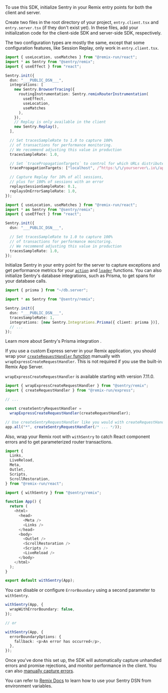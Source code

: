 To use this SDK, initialize Sentry in your Remix entry points for both the client and server.

Create two files in the root directory of your project, `entry.client.tsx` and `entry.server.tsx` (if they don't exist yet). In these files, add your initialization code for the client-side SDK and server-side SDK, respectively.

The two configuration types are mostly the same, except that some configuration features, like Session Replay, only work in `entry.client.tsx`.

```typescript {tabTitle:Client} {filename: entry.client.tsx}
import { useLocation, useMatches } from "@remix-run/react";
import * as Sentry from "@sentry/remix";
import { useEffect } from "react";

Sentry.init({
  dsn: "___PUBLIC_DSN___",
  integrations: [
    new Sentry.BrowserTracing({
      routingInstrumentation: Sentry.remixRouterInstrumentation(
        useEffect,
        useLocation,
        useMatches
      ),
    }),
    // Replay is only available in the client
    new Sentry.Replay(),
  ],

  // Set tracesSampleRate to 1.0 to capture 100%
  // of transactions for performance monitoring.
  // We recommend adjusting this value in production
  tracesSampleRate: 1.0,

  // Set `tracePropagationTargets` to control for which URLs distributed tracing should be enabled
  tracePropagationTargets: ["localhost", /^https:\/\/yourserver\.io\/api/],

  // Capture Replay for 10% of all sessions,
  // plus for 100% of sessions with an error
  replaysSessionSampleRate: 0.1,
  replaysOnErrorSampleRate: 1.0,
});
```

```typescript {tabTitle:Server} {filename: entry.server.tsx}
import { useLocation, useMatches } from "@remix-run/react";
import * as Sentry from "@sentry/remix";
import { useEffect } from "react";

Sentry.init({
  dsn: "___PUBLIC_DSN___",

  // Set tracesSampleRate to 1.0 to capture 100%
  // of transactions for performance monitoring.
  // We recommend adjusting this value in production
  tracesSampleRate: 1.0,
});
```

Initialize Sentry in your entry point for the server to capture exceptions and get performance metrics for your [`action`](https://remix.run/docs/en/v1/api/conventions#action) and [`loader`](https://remix.run/docs/en/v1/api/conventions#loader) functions. You can also initialize Sentry's database integrations, such as Prisma, to get spans for your database calls.

```typescript {filename: entry.server.tsx}
import { prisma } from "~/db.server";

import * as Sentry from "@sentry/remix";

Sentry.init({
  dsn: "___PUBLIC_DSN___",
  tracesSampleRate: 1,
  integrations: [new Sentry.Integrations.Prisma({ client: prisma })],
  // ...
});
```

<Note>

Learn more about <Link to="/platforms/node/performance/database/opt-in/#prisma-orm-integration">Sentry's Prisma integration </Link>.

</Note>

If you use a custom Express server in your Remix application, you should wrap your [`createRequestHandler` function](https://remix.run/docs/en/v1/other-api/adapter#createrequesthandler) manually with `wrapExpressCreateRequestHandler`. This is not required if you use the built-in Remix App Server.

<Alert level="info">

`wrapExpressCreateRequestHandler` is available starting with version 7.11.0.

</Alert>

```typescript {filename: server/index.ts}
import { wrapExpressCreateRequestHandler } from "@sentry/remix";
import { createRequestHandler } from "@remix-run/express";

// ...

const createSentryRequestHandler =
  wrapExpressCreateRequestHandler(createRequestHandler);

// Use createSentryRequestHandler like you would with createRequestHandler
app.all("*", createSentryRequestHandler(/* ... */));
```

Also, wrap your Remix root with `withSentry` to catch React component errors and to get parameterized router transactions.

```typescript {filename: root.tsx}
import {
  Links,
  LiveReload,
  Meta,
  Outlet,
  Scripts,
  ScrollRestoration,
} from "@remix-run/react";

import { withSentry } from "@sentry/remix";

function App() {
  return (
    <html>
      <head>
        <Meta />
        <Links />
      </head>
      <body>
        <Outlet />
        <ScrollRestoration />
        <Scripts />
        <LiveReload />
      </body>
    </html>
  );
}

export default withSentry(App);
```

You can disable or configure `ErrorBoundary` using a second parameter to `withSentry`.

```ts
withSentry(App, {
  wrapWithErrorBoundary: false,
});

// or

withSentry(App, {
  errorBoundaryOptions: {
    fallback: <p>An error has occurred</p>,
  },
});
```

Once you've done this set up, the SDK will automatically capture unhandled errors and promise rejections, and monitor performance in the client. You can also [manually capture errors](/platforms/javascript/guides/remix/usage).

<Note>

You can refer to [Remix Docs](https://remix.run/docs/en/v1/guides/envvars#browser-environment-variables) to learn how to use your Sentry DSN from environment variables.

</Note>
